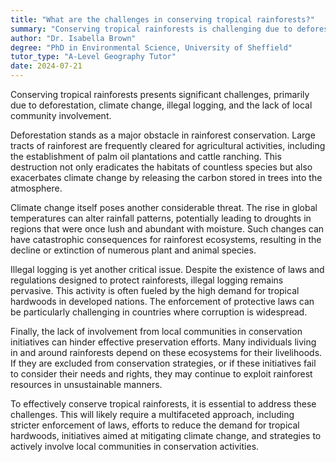 ```yaml
---
title: "What are the challenges in conserving tropical rainforests?"
summary: "Conserving tropical rainforests is challenging due to deforestation, climate change, illegal logging, and lack of local community involvement."
author: "Dr. Isabella Brown"
degree: "PhD in Environmental Science, University of Sheffield"
tutor_type: "A-Level Geography Tutor"
date: 2024-07-21
---
```


Conserving tropical rainforests presents significant challenges, primarily due to deforestation, climate change, illegal logging, and the lack of local community involvement.

Deforestation stands as a major obstacle in rainforest conservation. Large tracts of rainforest are frequently cleared for agricultural activities, including the establishment of palm oil plantations and cattle ranching. This destruction not only eradicates the habitats of countless species but also exacerbates climate change by releasing the carbon stored in trees into the atmosphere.

Climate change itself poses another considerable threat. The rise in global temperatures can alter rainfall patterns, potentially leading to droughts in regions that were once lush and abundant with moisture. Such changes can have catastrophic consequences for rainforest ecosystems, resulting in the decline or extinction of numerous plant and animal species.

Illegal logging is yet another critical issue. Despite the existence of laws and regulations designed to protect rainforests, illegal logging remains pervasive. This activity is often fueled by the high demand for tropical hardwoods in developed nations. The enforcement of protective laws can be particularly challenging in countries where corruption is widespread.

Finally, the lack of involvement from local communities in conservation initiatives can hinder effective preservation efforts. Many individuals living in and around rainforests depend on these ecosystems for their livelihoods. If they are excluded from conservation strategies, or if these initiatives fail to consider their needs and rights, they may continue to exploit rainforest resources in unsustainable manners.

To effectively conserve tropical rainforests, it is essential to address these challenges. This will likely require a multifaceted approach, including stricter enforcement of laws, efforts to reduce the demand for tropical hardwoods, initiatives aimed at mitigating climate change, and strategies to actively involve local communities in conservation activities.
    